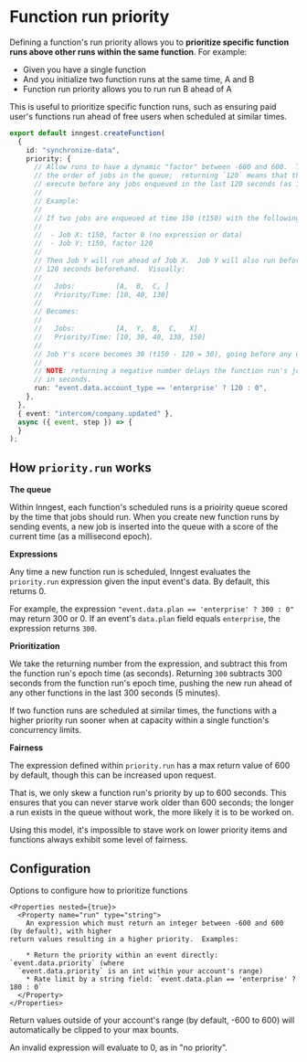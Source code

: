 # Function run priority

Defining a function's run priority allows you to **prioritize specific function runs above other runs within the same function**.  For example:

- Given you have a single function
- And you initialize two function runs at the same time, A and B
- Function run priority allows you to run run B ahead of A

This is useful to prioritize specific function runs, such as ensuring paid user's functions run ahead of free users when scheduled at similar times.

```ts
export default inngest.createFunction(
  {
    id: "synchronize-data",
    priority: {
      // Allow runs to have a dynamic "factor" between -600 and 600.  This changes
      // the order of jobs in the queue;  returning `120` means that this new run should
      // execute before any jobs enqueued in the last 120 seconds (as it has a higher priority).
      //
      // Example:
      //
      // If two jobs are enqueued at time 150 (t150) with the following factors:
      //
      //  - Job X: t150, factor 0 (no expression or data)
      //  - Job Y: t150, factor 120
      //
      // Then Job Y will run ahead of Job X.  Job Y will also run before any jobs scheduled
      // 120 seconds beforehand.  Visually:
      //
      //   Jobs:          [A,  B,  C, ]
      //   Priority/Time: [10, 40, 130]
      //
      // Becomes:
      //
      //   Jobs:          [A,  Y,  B,  C,   X]
      //   Priority/Time: [10, 30, 40, 130, 150]
      //
      // Job Y's score becomes 30 (t150 - 120 = 30), going before any other work except job A.
      //
      // NOTE: returning a negative number delays the function run's jobs by the given value
      // in seconds.
      run: "event.data.account_type == 'enterprise' ? 120 : 0",
    },
  },
  { event: "intercom/company.updated" },
  async ({ event, step }) => {
  }
);
```

## How `priority.run` works

**The queue**

Within Inngest, each function's scheduled runs is a prioirity queue scored by the time that jobs
should run.  When you create new function runs by sending events, a new job is inserted into the
queue with a score of the current time (as a millisecond epoch).

**Expressions**

Any time a new function run is scheduled, Inngest evaluates the `priority.run` expression given
the input event's data.  By default, this returns 0.

For example, the expression `"event.data.plan == 'enterprise' ? 300 : 0"` may return 300 or 0.  If
an event's `data.plan` field equals `enterprise`, the expression returns `300`.

**Prioritization**

We take the returning number from the expression, and subtract this from the function run's epoch
time (as seconds).  Returning `300` subtracts 300 seconds from the function run's epoch time,
pushing the new run ahead of any other functions in the last 300 seconds (5 minutes).

If two function runs are scheduled at similar times, the functions with a higher priority run sooner
when at capacity within a single function's concurrency limits. 

**Fairness**

The expression defined within `priority.run` has a max return value of 600 by default, though this
can be increased upon request.

That is, we only skew a function run's priority by up to 600 seconds.  This ensures that you can
never starve work older than 600 seconds;  the longer a run exists in the queue without work,
the more likely it is to be worked on.

Using this model, it's impossible to stave work on lower priority items and functions always exhibit
some level of fairness.

## Configuration

<Properties>
  <Property name="priority" type="object">
    Options to configure how to prioritize functions

    <Properties nested={true}>
      <Property name="run" type="string">
        An expression which must return an integer between -600 and 600 (by default), with higher
	return values resulting in a higher priority.  Examples:

        * Return the priority within an event directly: `event.data.priority` (where
	  `event.data.priority` is an int within your account's range)
        * Rate limit by a string field: `event.data.plan == 'enterprise' ? 180 : 0`
      </Property>
    </Properties>
  </Property>
</Properties>

<Callout>
  Return values outside of your account's range (by default, -600 to 600) will automatically be clipped
  to your max bounts.

  An invalid expression will evaluate to 0, as in "no priority".
</Callout>
